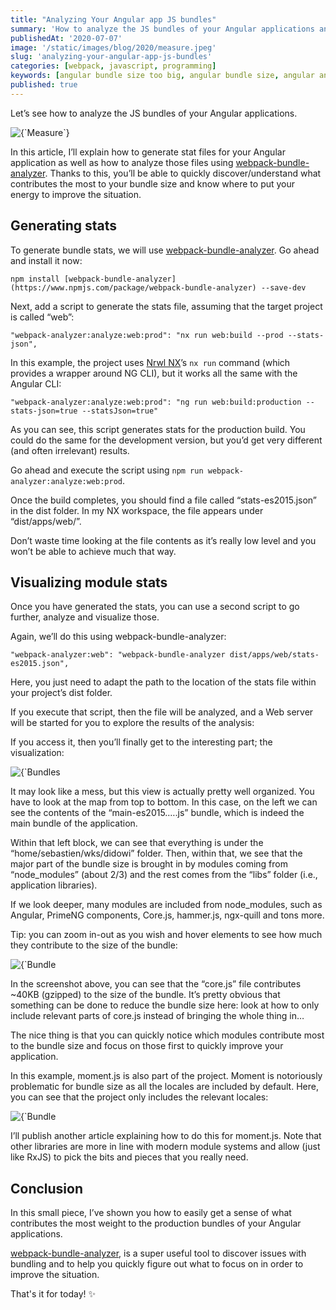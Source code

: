 ```yaml
---
title: "Analyzing Your Angular app JS bundles"
summary: 'How to analyze the JS bundles of your Angular applications and fix bundle size issues.'
publishedAt: '2020-07-07'
image: '/static/images/blog/2020/measure.jpeg'
slug: 'analyzing-your-angular-app-js-bundles'
categories: [webpack, javascript, programming]
keywords: [angular bundle size too big, angular bundle size, angular analyze bundle size]
published: true
---
```


Let’s see how to analyze the JS bundles of your Angular applications.

<BlogPostCenteredContent>
  <Image
    alt={`Measure`}
    src={`/static/images/blog/2020/measure.jpeg`}
    width={700}
    height={467}
    priority
  />
</BlogPostCenteredContent>

In this article, I’ll explain how to generate stat files for your Angular application as well as how to analyze those files using [webpack-bundle-analyzer](https://www.npmjs.com/package/webpack-bundle-analyzer). Thanks to this, you’ll be able to quickly discover/understand what contributes the most to your bundle size and know where to put your energy to improve the situation.

## Generating stats

To generate bundle stats, we will use [webpack-bundle-analyzer](https://www.npmjs.com/package/webpack-bundle-analyzer). Go ahead and install it now:

```
npm install [webpack-bundle-analyzer](https://www.npmjs.com/package/webpack-bundle-analyzer) --save-dev
```

Next, add a script to generate the stats file, assuming that the target project is called “web”:

```
"webpack-analyzer:analyze:web:prod": "nx run web:build --prod --stats-json",
```

In this example, the project uses [Nrwl NX](https://nx.dev/angular)’s `nx run` command (which provides a wrapper around NG CLI), but it works all the same with the Angular CLI:

```
"webpack-analyzer:analyze:web:prod": "ng run web:build:production --stats-json=true --statsJson=true"
```

As you can see, this script generates stats for the production build. You could do the same for the development version, but you’d get very different (and often irrelevant) results.

Go ahead and execute the script using `npm run webpack-analyzer:analyze:web:prod`.

Once the build completes, you should find a file called “stats-es2015.json” in the dist folder. In my NX workspace, the file appears under “dist/apps/web/”.

Don’t waste time looking at the file contents as it’s really low level and you won’t be able to achieve much that way.

## Visualizing module stats

Once you have generated the stats, you can use a second script to go further, analyze and visualize those.

Again, we’ll do this using webpack-bundle-analyzer:

```
"webpack-analyzer:web": "webpack-bundle-analyzer dist/apps/web/stats-es2015.json",
```

Here, you just need to adapt the path to the location of the stats file within your project’s dist folder.

If you execute that script, then the file will be analyzed, and a Web server will be started for you to explore the results of the analysis:

<Gist gistLink="dsebastien/e1f81d8542fe13608ec2d2ebd9510919" />

If you access it, then you’ll finally get to the interesting part; the visualization:

<BlogPostCenteredContent>
  <Image
    alt={`Bundles overview`}
    src={`/static/images/blog/2020/bundles-overview.png`}
    width={700}
    height={344}
    priority
  />
</BlogPostCenteredContent>

It may look like a mess, but this view is actually pretty well organized. You have to look at the map from top to bottom. In this case, on the left we can see the contents of the “main-es2015.….js” bundle, which is indeed the main bundle of the application.

Within that left block, we can see that everything is under the “home/sebastien/wks/didowi” folder. Then, within that, we see that the major part of the bundle size is brought in by modules coming from “node\_modules” (about 2/3) and the rest comes from the “libs” folder (i.e., application libraries).

If we look deeper, many modules are included from node\_modules, such as Angular, PrimeNG components, Core.js, hammer.js, ngx-quill and tons more.

Tip: you can zoom in-out as you wish and hover elements to see how much they contribute to the size of the bundle:

<BlogPostCenteredContent>
  <Image
    alt={`Bundle detail`}
    src={`/static/images/blog/2020/bundle-detail.png`}
    width={700}
    height={344}
    priority
  />
</BlogPostCenteredContent>

In the screenshot above, you can see that the “core.js” file contributes ~40KB (gzipped) to the size of the bundle. It’s pretty obvious that something can be done to reduce the bundle size here: look at how to only include relevant parts of core.js instead of bringing the whole thing in…

The nice thing is that you can quickly notice which modules contribute most to the bundle size and focus on those first to quickly improve your application.

In this example, moment.js is also part of the project. Moment is notoriously problematic for bundle size as all the locales are included by default. Here, you can see that the project only includes the relevant locales:

<BlogPostCenteredContent>
  <Image
    alt={`Bundle detail`}
    src={`/static/images/blog/2020/bundle-detail-moment.png`}
    width={613}
    height={389}
    priority
  />
</BlogPostCenteredContent>

I’ll publish another article explaining how to do this for moment.js. Note that other libraries are more in line with modern module systems and allow (just like RxJS) to pick the bits and pieces that you really need.

## Conclusion

In this small piece, I’ve shown you how to easily get a sense of what contributes the most weight to the production bundles of your Angular applications.

[webpack-bundle-analyzer](https://www.npmjs.com/package/webpack-bundle-analyzer), is a super useful tool to discover issues with bundling and to help you quickly figure out what to focus on in order to improve the situation.

That's it for today! ✨

<BlogPostSignature />
